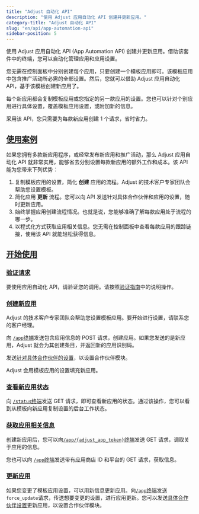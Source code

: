 ```yaml
---
title: "Adjust 自动化 API"
description: "使用 Adjust 应用自动化 API 创建并更新应用。"
category-title: "Adjust 自动化 API"
slug: "en/api/app-automation-api"
sidebar-position: 5
---
```

使用 Adjust 应用自动化 API \(App Automation API\) 创建并更新应用。借助该套件中的终端，您可以自动化管理应用和应用设置。

您无需在控制面板中分别创建每个应用，只要创建一个模板应用即可。该模板应用中包含推广活动所必需的全部设置。然后，您就可以借助 Adjust 应用自动化 API，基于该模板创建新应用了。

每个新应用都会复制模板应用或您指定的另一款应用的设置。您也可以针对个别应用进行具体设置，覆盖模板应用设置，或附加新的信息。

采用该 API，您只需要为每款新应用创建 1 个请求，省时省力。

[使用案例](use-cases)
-----------------

如果您拥有多款新应用程序，或经常发布新应用和推广活动，那么 Adjust 应用自动化 API 就非常实用，能够省去分别设置每款新应用的额外工作和成本。该 API 能为您带来下列优势：

1. 复制模板应用的设置，简化 **创建** 应用的流程。Adjust 的技术客户专家团队会帮助您设置模板。
2. 简化应用 **更新** 流程。您可以向 API 发送针对具体合作伙伴和应用的设置，随时更新应用。
3. 始终掌握应用创建流程情况。也就是说，您能够准确了解每款应用处于流程的哪一步。
4. 以程式化方式获取应用相关信息。您无需在控制面板中查看每款应用的跟踪链接，使用该 API 就能轻松获得信息。

[开始使用](get-started)
-------------------

### [验证请求](authenticate-your-requests)

要使用应用自动化 API，请验证您的调用。请按照[验证指南](/en/api/app-automation-api/authentication)中的说明操作。

### [创建新应用](create-new-apps)

<callout type="note"> 

Adjust 的技术客户专家团队会帮助您设置模板应用。要开始进行设置，请联系您的客户经理。
</Callout> 

向 [`/app`终端](/en/api/app-automation-api/app-endpoint)发送包含应用信息的 POST 请求，创建应用。如果您发送的是新应用，Adjust 就会为其创建条目，并返回新的应用识别码。

发送[针对具体合作伙伴的设置](/en/api/app-automation-api/channel-setup)，以设置合作伙伴模块。

Adjust 会用模板应用的设置填充新应用。

### [查看新应用状态](check-the-status-of-your-new-app)

向 [`/status`终端](/en/api/app-automation-api/status-endpoint)发送 GET 请求，即可查看新应用的状态。通过该操作，您可以看到从模板向新应用复制设置的后台工作状态。

### [获取应用相关信息](get-information-about-your-app)

创建新应用后，您可以向[`/app/{adjust_app_token}`终端](/en/api/app-automation-api/app-endpoint#app-token-parameters)发送 GET 请求，调取关于应用的信息。

您也可以向 [`/app`终端](/en/api/app-automation-api/app-endpoint)发送带有应用商店 ID 和平台的 GET 请求，获取信息。

### [更新应用](update-your-app)

如果您变更了模板应用设置，可以用新信息更新应用。向[`/app`终端](/en/api/app-automation-api/app-endpoint)发送`force_update`请求，传送想要变更的设置，进行应用更新。您可以发送[具体合作伙伴设置](/en/api/app-automation-api/channel-setup)更新应用，以设置合作伙伴模块。

